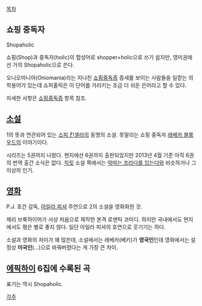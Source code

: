 [[목차]]
== 쇼핑 중독자 ==
Shopaholic

쇼핑(Shop)과 중독자(holic)의 합성어로 shopper+holic으로 쓰기 쉽지만, 영미권에선 거의 Shopaholic으로 쓴다.

오니오마니아(Oniomania)라는 지나친 [[쇼핑중독증]] 증세를 보이는 사람들을 일컫는 의학용어가 있는데 쇼퍼홀릭은 이 단어를 가리키는 조금 더 쉬운 은어라고 할 수 있다.

자세한 사항은 [[쇼핑중독증]] 항목 참조.

== [[소설]] ==
1의 뜻과 연관되어 있는 [[소피 킨셀라]]의 동명의 소설. 못말리는 쇼핑 중독자 [[레베카 블룸우드]]의 이야기이다.

시리즈는 5권까지 나왔다. 현지에선 6권까지 출판되었지만 2013년 4월 기준 아직 6권의 번역 출간 소식은 없다. [[칙릿]] 소설 쪽에서는 [[악마는 프라다를 입는다]]와 비슷하거나 그 이상의 인기.

== [[영화]] ==
P.J. 호건 감독, [[아일라 피셔]] 주연으로 2의 소설을 영화화한 것. 

제리 브룩하이머가 사상 처음으로 제작한 본격 로맨틱 코미디. 하지만 국내에서도 현지에서도 평은 별로 좋지 않다. 일단 아일라 피셔의 호연으로 웃기기는 하다.

소설과 영화의 차이가 꽤 많은데, 소설에서는 레베카(베키)가 '''영국인'''인데 영화에서는 설정상 '''미국인'''(...)으로 바꿔버렸다는 게 가장 큰 차이.

== [[에픽하이]] 6집에 수록된 곡 ==
표기는 역시 Shopaholic. 

[[각주]]
